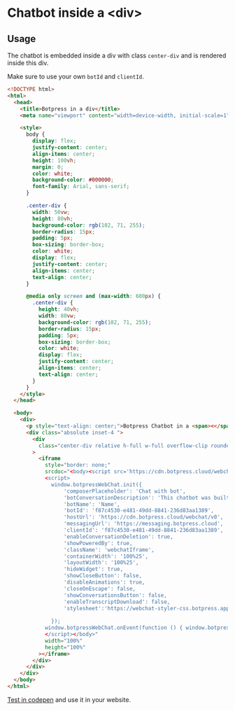 # Chatbot inside a &#60;div&#62;

## Usage

The chatbot is embedded inside a div with class `center-div` and is rendered inside this div.

Make sure to use your own `botId` and `clientId`.

```html
<!DOCTYPE html>
<html>
  <head>
    <title>Botpress in a div</title>
    <meta name="viewport" content="width=device-width, initial-scale=1" />

    <style>
      body {
        display: flex;
        justify-content: center;
        align-items: center;
        height: 100vh;
        margin: 0;
        color: white;
        background-color: #000000;
        font-family: Arial, sans-serif;
      }

      .center-div {
        width: 50vw;
        height: 80vh;
        background-color: rgb(102, 71, 255);
        border-radius: 15px;
        padding: 5px;
        box-sizing: border-box;
        color: white;
        display: flex;
        justify-content: center;
        align-items: center;
        text-align: center;
      }

      @media only screen and (max-width: 600px) {
        .center-div {
          height: 40vh;
          width: 80vw;
          background-color: rgb(102, 71, 255);
          border-radius: 15px;
          padding: 5px;
          box-sizing: border-box;
          color: white;
          display: flex;
          justify-content: center;
          align-items: center;
          text-align: center;
        }
      }
    </style>
  </head>

  <body>
    <div>
      <p style="text-align: center;">Botpress Chatbot in a <span><</span><span>div></span></p>
      <div class="absolute inset-4 ">
        <div
          class="center-div relative h-full w-full overflow-clip rounded-md border border-zinc-200 bg-white p-2 px-0 py-0"
        >
          <iframe
            style="border: none;"
            srcdoc="<body><script src='https://cdn.botpress.cloud/webchat/v0/inject.js'></script>
            <script>
              window.botpressWebChat.init({
                  'composerPlaceholder': 'Chat with bot',
                  'botConversationDescription': 'This chatbot was built surprisingly fast with Botpress',
                  'botName': 'Name',
                  'botId': 'f87c4530-e481-49dd-8841-236d83aa1389',
                  'hostUrl': 'https://cdn.botpress.cloud/webchat/v0',
                  'messagingUrl': 'https://messaging.botpress.cloud',
                  'clientId': 'f87c4530-e481-49dd-8841-236d83aa1389',
                  'enableConversationDeletion': true,
                  'showPoweredBy': true,
                  'className': 'webchatIframe',
                  'containerWidth': '100%25',
                  'layoutWidth': '100%25',
                  'hideWidget': true,
                  'showCloseButton': false,
                  'disableAnimations': true,
                  'closeOnEscape': false,
                  'showConversationsButton': false,
                  'enableTranscriptDownload': false,
                  'stylesheet':'https://webchat-styler-css.botpress.app/prod/code/3fcd3e4e-d5bc-4bf5-8699-14b621b3ada2/v31782/style.css'
                  
              });
            window.botpressWebChat.onEvent(function () { window.botpressWebChat.sendEvent({ type: 'show' }) }, ['LIFECYCLE.LOADED']);
            </script></body>"
            width="100%"
            height="100%"
          ></iframe>
        </div>
      </div>
    </div>
  </body>
</html>
```

[Test in codepen](https://codepen.io/rohankokkulabp/pen/NWELmQM) and use it in your website.
